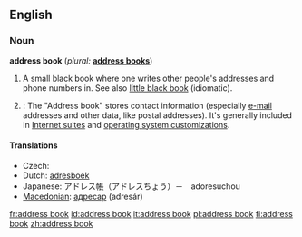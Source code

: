 ==English==

===Noun===
'''address book'''  (''plural:'' '''[[address books]]''')
# A small black book where one writes other people's addresses and phone numbers in.  See also [[little black book]] (idiomatic).
# {{computing}}: The "Address book" stores contact information (especially [[e-mail]] addresses and other data, like postal addresses).  It's generally included in [[w:Internet suite|Internet suites]] and  [[w:operating  system|operating system customizations]].

====Translations====
* Czech: {{t-|cs|adresář|m}}
* Dutch: [[adresboek]] {{n}}
* Japanese: アドレス帳（アドレスちょう）－　adoresuchou
* [[Macedonian]]: [[адресар]] (adresár) {{m}}

[[fr:address book]]
[[id:address book]]
[[it:address book]]
[[pl:address book]]
[[fi:address book]]
[[zh:address book]]